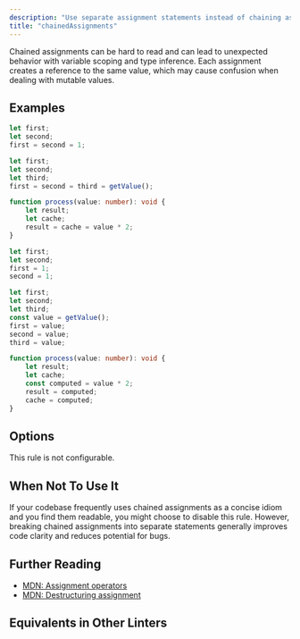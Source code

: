 ```yaml
---
description: "Use separate assignment statements instead of chaining assignments."
title: "chainedAssignments"
---
```



<RuleSummary plugin="ts" rule="chainedAssignments" />

Chained assignments can be hard to read and can lead to unexpected behavior with variable scoping and type inference.
Each assignment creates a reference to the same value, which may cause confusion when dealing with mutable values.

## Examples

<Tabs>
<TabItem label="❌ Incorrect">

```ts
let first;
let second;
first = second = 1;
```

```ts
let first;
let second;
let third;
first = second = third = getValue();
```

```ts
function process(value: number): void {
	let result;
	let cache;
	result = cache = value * 2;
}
```

</TabItem>
<TabItem label="✅ Correct">

```ts
let first;
let second;
first = 1;
second = 1;
```

```ts
let first;
let second;
let third;
const value = getValue();
first = value;
second = value;
third = value;
```

```ts
function process(value: number): void {
	let result;
	let cache;
	const computed = value * 2;
	result = computed;
	cache = computed;
}
```

</TabItem>
</Tabs>

## Options

This rule is not configurable.

## When Not To Use It

If your codebase frequently uses chained assignments as a concise idiom and you find them readable, you might choose to disable this rule.
However, breaking chained assignments into separate statements generally improves code clarity and reduces potential for bugs.

## Further Reading

- [MDN: Assignment operators](https://developer.mozilla.org/en-US/docs/Web/JavaScript/Reference/Operators/Assignment)
- [MDN: Destructuring assignment](https://developer.mozilla.org/en-US/docs/Web/JavaScript/Reference/Operators/Destructuring_assignment)

## Equivalents in Other Linters

<RuleEquivalents pluginId="ts" ruleId="chainedAssignments" />
